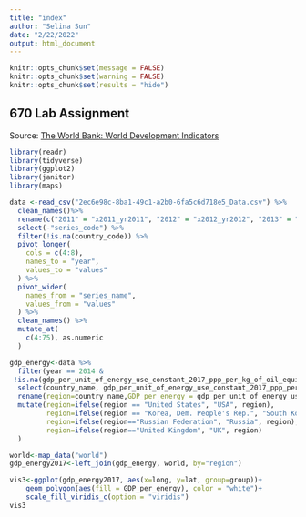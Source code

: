 ```yaml
---
title: "index"
author: "Selina Sun"
date: "2/22/2022"
output: html_document
---
```


```r
knitr::opts_chunk$set(message = FALSE)
knitr::opts_chunk$set(warning = FALSE)
knitr::opts_chunk$set(results = "hide")
```

## 670 Lab Assignment 
Source: [The World Bank: World Development Indicators](https://databank.worldbank.org/source/world-development-indicators#)

```r
library(readr)
library(tidyverse)
library(ggplot2)
library(janitor)
library(maps)
```

```r
data <-read_csv("2ec6e98c-8ba1-49c1-a2b0-6fa5c6d718e5_Data.csv") %>%
  clean_names()%>%
  rename(c("2011" = "x2011_yr2011", "2012" = "x2012_yr2012", "2013" = "x2013_yr2013","2014" = "x2014_yr2014", "2015" = "x2015_yr2015")) %>%
  select(-"series_code") %>%
  filter(!is.na(country_code)) %>%
  pivot_longer(
    cols = c(4:8),
    names_to = "year",
    values_to = "values"
  ) %>%
  pivot_wider(
    names_from = "series_name", 
    values_from = "values"
  ) %>%
  clean_names() %>%
  mutate_at(
    c(4:75), as.numeric
  )

gdp_energy<-data %>%
  filter(year == 2014 &
 !is.na(gdp_per_unit_of_energy_use_constant_2017_ppp_per_kg_of_oil_equivalent))%>%
  select(country_name, gdp_per_unit_of_energy_use_constant_2017_ppp_per_kg_of_oil_equivalent)%>%
  rename(region=country_name,GDP_per_energy = gdp_per_unit_of_energy_use_constant_2017_ppp_per_kg_of_oil_equivalent)%>%
  mutate(region=ifelse(region == "United States", "USA", region),
         region=ifelse(region == "Korea, Dem. People's Rep.", "South Korea", region),
         region=ifelse(region=="Russian Federation", "Russia", region),
         region=ifelse(region=="United Kingdom", "UK", region)
  )

world<-map_data("world")
gdp_energy2017<-left_join(gdp_energy, world, by="region")

vis3<-ggplot(gdp_energy2017, aes(x=long, y=lat, group=group))+
    geom_polygon(aes(fill = GDP_per_energy), color = "white")+
    scale_fill_viridis_c(option = "viridis")
vis3
```

